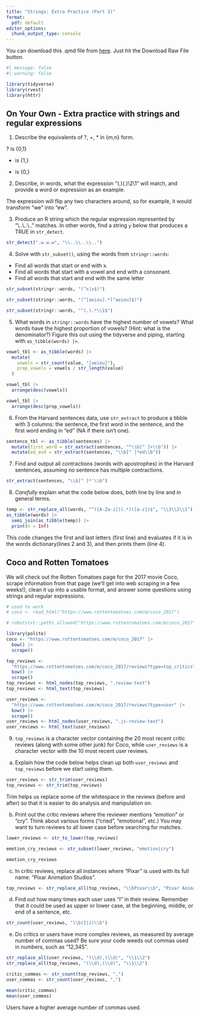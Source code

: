 ```yaml
---
title: "Strings: Extra Practice (Part 3)"
format:
  pdf: default
editor_options: 
  chunk_output_type: console
---
```

  
You can download this .qmd file from [here](https://github.com/joeroith/264_spring_2025/blob/main/12_strings_part3.qmd).  Just hit the Download Raw File button.

```r
#| message: false
#| warning: false

library(tidyverse)
library(rvest)
library(httr)
```


## On Your Own - Extra practice with strings and regular expressions

1. Describe the equivalents of ?, +, * in {m,n} form.

?  is {0,1}

+  is {1,}

*  is {0,}

2. Describe, in words, what the expression "(.)(.)\\2\\1" will match, and provide a word or expression as an example.

The expression will flip any two characters around, so for example, it would transform "we" into "ew".

3. Produce an R string which the regular expression represented by "\\..\\..\\.." matches.  In other words, find a string `y` below that produces a TRUE in `str_detect`.

```r
str_detect(".w.w.w", "\\..\\..\\..")
```


4. Solve with `str_subset()`, using the words from `stringr::words`:

- Find all words that start or end with x.
- Find all words that start with a vowel and end with a consonant.
- Find all words that start and end with the same letter

```r
str_subset(stringr::words, "(^x|x$)")
```

```r
str_subset(stringr::words, "(^[aeiou].*[^aeiou]$)")
```

```r
str_subset(stringr::words, "^(.).*\\1$")

```


5. What words in `stringr::words` have the highest number of vowels? What words have the highest proportion of vowels? (Hint: what is the denominator?)  Figure this out using the tidyverse and piping, starting with `as_tibble(words) |>`.

```r
vowel_tbl <- as_tibble(words) |>
  mutate(
    vowels = str_count(value, "[aeiou]"),
    prop_vowels = vowels / str_length(value)
  )

vowel_tbl |>
  arrange(desc(vowels))

vowel_tbl |>
  arrange(desc(prop_vowels))
```

6. From the Harvard sentences data, use `str_extract` to produce a tibble with 3 columns:  the sentence, the first word in the sentence, and the first word ending in "ed" (NA if there isn't one).

```r
sentence_tbl <- as_tibble(sentences) |>
  mutate(first_word = str_extract(sentences, "^\\b[^ ]+\\b")) |>
  mutate(ed_end = str_extract(sentences, "\\b[^ ]*ed\\b"))
```


7. Find and output all contractions (words with apostrophes) in the Harvard sentences, assuming no sentence has multiple contractions.

```r
str_extract(sentences, "\\b[^ ]*'\\b")
```

8. *Carefully* explain what the code below does, both line by line and in general terms.

```r
temp <- str_replace_all(words, "^([A-Za-z])(.*)([a-z])$", "\\3\\2\\1")
as_tibble(words) |>
  semi_join(as_tibble(temp)) |>
  print(n = Inf)
```

This code changes the first and last letters (first line) and evaluates if it is in the words dictionary(lines 2 and 3), and then prints them (line 4).


## Coco and Rotten Tomatoes

We will check out the Rotten Tomatoes page for the 2017 movie Coco, scrape information from that page (we'll get into web scraping in a few weeks!), clean it up into a usable format, and answer some questions using strings and regular expressions.

```r

# used to work
# coco <- read_html("https://www.rottentomatoes.com/m/coco_2017")

# robotstxt::paths_allowed("https://www.rottentomatoes.com/m/coco_2017")

library(polite)
coco <- "https://www.rottentomatoes.com/m/coco_2017" |>
  bow() |> 
  scrape()

top_reviews <- 
  "https://www.rottentomatoes.com/m/coco_2017/reviews?type=top_critics" |> 
  bow() |> 
  scrape()
top_reviews <- html_nodes(top_reviews, ".review-text")
top_reviews <- html_text(top_reviews)

user_reviews <- 
  "https://www.rottentomatoes.com/m/coco_2017/reviews?type=user" |> 
  bow() |> 
  scrape()
user_reviews <- html_nodes(user_reviews, ".js-review-text")
user_reviews <- html_text(user_reviews)
```


9. `top_reviews` is a character vector containing the 20 most recent critic reviews (along with some other junk) for Coco, while `user_reviews` is a character vector with the 10 most recent user reviews.

a) Explain how the code below helps clean up both `user_reviews` and `top_reviews` before we start using them.

```r

user_reviews <- str_trim(user_reviews)
top_reviews <- str_trim(top_reviews)
```

Trim helps us replace some of the whitespace in the reviews (before and after) so that it is easier to do analysis and manipulation on.

b) Print out the critic reviews where the reviewer mentions "emotion" or "cry".  Think about various forms ("cried", "emotional", etc.)  You may want to turn reviews to all lower case before searching for matches.

```r
lower_reviews <- str_to_lower(top_reviews)

emotion_cry_reviews <- str_subset(lower_reviews, "emotion|cry")

emotion_cry_reviews
```


c) In critic reviews, replace all instances where "Pixar" is used with its full name: "Pixar Animation Studios".

```r
top_reviews <- str_replace_all(top_reviews, "\\bPixar\\b", "Pixar Animation Studios")
```

d) Find out how many times each user uses "I" in their review.  Remember that it could be used as upper or lower case, at the beginning, middle, or end of a sentence, etc.

```r
str_count(user_reviews, "\\b(I|i)\\b")
```

e) Do critics or users have more complex reviews, as measured by average number of commas used?  Be sure your code weeds out commas used in numbers, such as "12,345".

```r
str_replace_all(user_reviews, "(\\d),(\\d)", "\\1\\2")
str_replace_all(top_reviews, "(\\d),(\\d)", "\\1\\2")

critic_commas <- str_count(top_reviews, ",")
user_commas <- str_count(user_reviews, ",")

mean(critic_commas)
mean(user_commas)
```

Users have a higher average number of commas used.